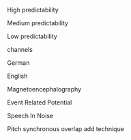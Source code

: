 <!-- \item[1-D, 2-D] One- or two-dimensional, referring **in this thesis** to spatial dimensions in an image. -->

\item[HP] High predictability

\item[MP] Medium predictability

\item[LP] Low predictability

\item[ch] channels

\item[DE] German

\item[EN] English

\item[MEG] Magnetoencephalography

\item[ERP] Event Related Potential

\item[SPIN] Speech In Noise

\item[PSOLA] Pitch synchronous overlap add technique

